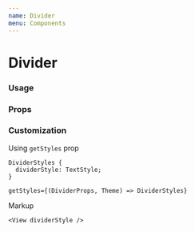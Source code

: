 ```yaml
---
name: Divider
menu: Components
---
```




# Divider

### Usage

<Playground>
  <Box paddingVertical={40}>
    <Divider />
  </Box>
</Playground>

### Props

<Props of={Divider} />

### Customization

Using `getStyles` prop

```
DividerStyles {
  dividerStyle: TextStyle;
}

getStyles={(DividerProps, Theme) => DividerStyles}
```

Markup

```tsx
<View dividerStyle />
```
